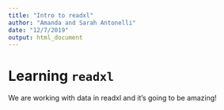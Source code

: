 ```yaml
---
title: "Intro to readxl"
author: "Amanda and Sarah Antonelli"
date: "12/7/2019"
output: html_document
---
```


# Learning `readxl`

We are working with data in readxl and it's going to be amazing!

```r

```

